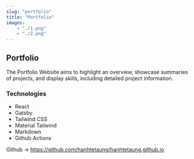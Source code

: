 ```yaml
---
slug: "portfolio"
title: "Portfolio"
images: 
    - "./1.png"
    - "./2.png"
---
```

 
## Portfolio

The Portfolio Website aims to highlight an overview, showcase summaries of projects, and display skills, including detailed project information.

### Technologies

- React
- Gatsby
- Tailwind CSS
- Material Tailwind
- Markdown
- Github Actions

<p>Github -> <a href="https://github.com/hanhtetaung/hanhtetaung.github.io" target="_blank">https://github.com/hanhtetaung/hanhtetaung.github.io</a></p>